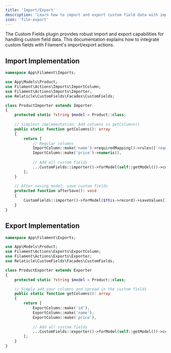 ```yaml
---
title: 'Import/Export'
description: 'Learn how to import and export custom field data with import/export actions.'
icon: 'file-export'
---
```


The Custom Fields plugin provides robust import and export capabilities for handling custom field data. This documentation explains how to integrate custom fields with Filament's import/export actions.

## Import Implementation

```php
namespace App\Filament\Imports;

use App\Models\Product;
use Filament\Actions\Imports\ImportColumn;
use Filament\Actions\Imports\Importer;
use Relaticle\CustomFields\Facades\CustomFields;

class ProductImporter extends Importer
{
    protected static ?string $model = Product::class;
    
    // Simplest implementation: Add columns in getColumns()
    public static function getColumns(): array
    {
        return [
            // Regular columns
            ImportColumn::make('name')->requiredMapping()->rules(['required']),
            ImportColumn::make('price')->numeric(),
            
            // Add all custom fields
            ...CustomFields::importer()->forModel(self::getModel())->columns(),
        ];
    }
    
    // After saving model, save custom fields
    protected function afterSave(): void
    {
        CustomFields::importer()->forModel($this->record)->saveValues();
    }
}
```

## Export Implementation

```php
namespace App\Filament\Exports;

use App\Models\Product;
use Filament\Actions\Exports\ExportColumn;
use Filament\Actions\Exports\Exporter;
use Relaticle\CustomFields\Facades\CustomFields;

class ProductExporter extends Exporter
{
    protected static ?string $model = Product::class;

    // Simply add your columns and spread in the custom fields
    public static function getColumns(): array
    {
        return [
            ExportColumn::make('id'),
            ExportColumn::make('name'),
            ExportColumn::make('price'),
            
            // Add all custom fields
            ...CustomFields::exporter()->forModel(self::getModel())->columns(),
        ];
    }
}
```